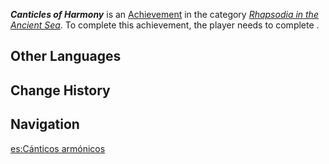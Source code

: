 {{Achievement Infobox
|title        = Canticles of Harmony
|id           = 80327
|order id     = 303
|category     = Rhapsodia in the Ancient Sea
|description  = Complete "Canticles of Harmony."
|requirements = Complete [[Fortune Plango Vulnera]]
|primogems    = 10
|tracking     = 
|topic        = 
|quest        = 
|hidden       = 
}}
'''''Canticles of Harmony''''' is an [[Achievement]] in the category ''[[Rhapsodia in the Ancient Sea]]''. To complete this achievement, the player needs to complete {{Quest|Fortune Plango Vulnera}}.

==Other Languages==
{{Other Languages
|en       = Canticles of Harmony
|zhs      = 谐律上的咏叙诗
|zhs_rm   = Xiélǜ Shàng de Yǒngxùshī
|zht      = 諧律上的詠敘詩
|zht_rm   = Xiélǜ Shàng de Yǒngxùshī
|zh_tl    = {{w|Arioso}} in Harmony
|ja       = 諧律のカンティクル
|ja_rm    = Kairitsu no Kantikuru{{Assumed}}
|ja_tl    = 
|ko       = 조화의 칸티클
|ko_rm    = 
|ko_tl    = 
|es       = Cánticos armónicos
|es_tl    = Harmonious Canticles
|fr       = Cantiques d'harmonie
|fr_tl    = Canticles of Harmony
|ru       = Оды Гармонии
|ru_tl    = Odes of Harmony
|th       = บทกวีสอดประสาน
|th_rm    = 
|th_tl    = 
|vi       = Thánh Ca Hòa Hợp
|vi_tl    = 
|de       = Lobgesang der Harmonie
|de_tl    = Canticle of Harmony
|id       = Keselarasan Harmoni
|id_tl    = Harmonious Harmony
|pt       = Poema Épico da Harmonia
|pt_tl    = 
|tr       = Armoni İlahileri
|tr_tl    = 
|it       = Cantici dell'armonia
|it_tl    = 
}}

==Change History==
{{Change History|4.6}}

==Navigation==
{{Achievement Navbox}}

[[es:Cánticos armónicos]]